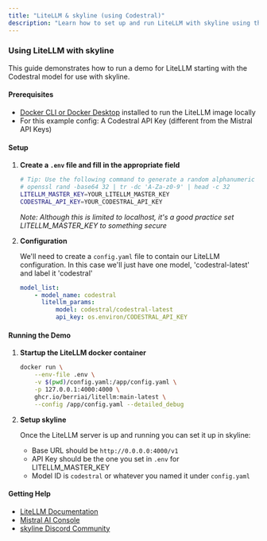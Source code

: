 ```yaml
---
title: "LiteLLM & skyline (using Codestral)"
description: "Learn how to set up and run LiteLLM with skyline using the Codestral model. This guide covers Docker setup, configuration, and integration with skyline."
---
```


### Using LiteLLM with skyline

This guide demonstrates how to run a demo for LiteLLM starting with the Codestral model for use with skyline.

#### Prerequisites

-   [Docker CLI or Docker Desktop](https://www.docker.com/get-started/) installed to run the LiteLLM image locally
-   For this example config: A Codestral API Key (different from the Mistral API Keys)

#### Setup

1. **Create a `.env` file and fill in the appropriate field**

    ```bash
    # Tip: Use the following command to generate a random alphanumeric key:
    # openssl rand -base64 32 | tr -dc 'A-Za-z0-9' | head -c 32
    LITELLM_MASTER_KEY=YOUR_LITELLM_MASTER_KEY
    CODESTRAL_API_KEY=YOUR_CODESTRAL_API_KEY
    ```

    _Note: Although this is limited to localhost, it's a good practice set LITELLM_MASTER_KEY to something secure_

2. **Configuration**

    We'll need to create a `config.yaml` file to contain our LiteLLM configuration. In this case we'll just have one model, 'codestral-latest' and label it 'codestral'

    ```yaml
    model_list:
        - model_name: codestral
          litellm_params:
              model: codestral/codestral-latest
              api_key: os.environ/CODESTRAL_API_KEY
    ```

#### Running the Demo

1. **Startup the LiteLLM docker container**

    ```bash
    docker run \
        --env-file .env \
        -v $(pwd)/config.yaml:/app/config.yaml \
        -p 127.0.0.1:4000:4000 \
        ghcr.io/berriai/litellm:main-latest \
        --config /app/config.yaml --detailed_debug
    ```

2. **Setup skyline**

    Once the LiteLLM server is up and running you can set it up in skyline:

    - Base URL should be `http://0.0.0.0:4000/v1`
    - API Key should be the one you set in `.env` for LITELLM_MASTER_KEY
    - Model ID is `codestral` or whatever you named it under `config.yaml`

#### Getting Help

-   [LiteLLM Documentation](https://docs.litellm.ai/)
-   [Mistral AI Console](https://console.mistral.ai/)
-   [skyline Discord Community](https://discord.gg/skyline)
